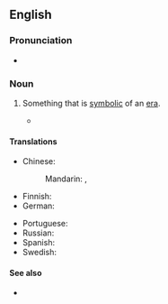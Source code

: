 
==English==

===Pronunciation===
* {{audio|en|En-au-sign of the times.ogg|Audio (AU)}}

===Noun===
{{en-noun|signs of the times}}

# {{lb|en|idiomatic}} Something that is [[symbolic]] of an [[era]].
#* {{quote-web|en|work=The Guardian|url=https://www.theguardian.com/football/2014/jul/25/west-brom-three-degrees-book-extract|title=
‘We got off the coach and the National Front was there … People spat at us’|author=Paul Rees|passage=We [the black players]’d get off the coach at away matches and the National Front would be right there in your face. In those days, we didn’t have security and we’d have to run the gauntlet. We’d get to the players’ entrance and there’d be spit on my jacket or Cyrille’s shirt. It was a '''sign of the times'''.}}

====Translations====
{{trans-top|symbol of an era}}
* Chinese:
*: Mandarin: {{t|cmn|[[時代]][[的]][[標誌]]}}, {{t|cmn|[[时代]][[的]][[标志]]|tr=shídài de biāozhì}}
* Finnish: {{t|fi|ajan merkki}}
* German: {{t|de|Zeitzeichen|n}}
{{trans-mid}}
* Portuguese: {{t-needed|pt}}
* Russian: {{t-needed|ru}}
* Spanish: {{t|es|signo de los tiempos|m}}
* Swedish: {{t|sv|tidstecken|n}}
{{trans-bottom}}

====See also====
* {{l|en|zeitgeist}}
